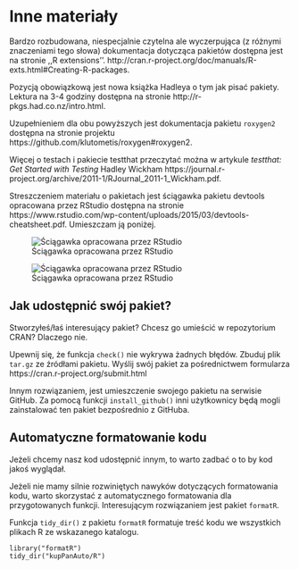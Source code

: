 # Inne materiały

Bardzo rozbudowana, niespecjalnie czytelna ale wyczerpująca (z różnymi znaczeniami tego słowa) dokumentacja dotycząca pakietów dostępna jest na stronie ,,R extensions''.
http://cran.r-project.org/doc/manuals/R-exts.html#Creating-R-packages.

Pozycją obowiązkową jest nowa książka Hadleya o tym jak pisać pakiety. Lektura na 3-4 godziny dostępna na stronie http://r-pkgs.had.co.nz/intro.html.

Uzupełnieniem dla obu powyższych jest dokumentacja pakietu `roxygen2` dostępna na stronie projektu https://github.com/klutometis/roxygen#roxygen2.

Więcej o testach i pakiecie testthat przeczytać można w artykule *testthat: Get Started with Testing* Hadley Wickham https://journal.r-project.org/archive/2011-1/RJournal_2011-1_Wickham.pdf.

Streszczeniem materiału o pakietach jest ściągawka pakietu devtools opracowana przez RStudio dostępna na stronie https://www.rstudio.com/wp-content/uploads/2015/03/devtools-cheatsheet.pdf.
Umieszczam ją poniżej.

![Ściągawka opracowana przez RStudio](grafika/dev1.png)

![Ściągawka opracowana przez RStudio](grafika/dev2.png)

## Jak udostępnić swój pakiet?

Stworzyłeś/łaś interesujący pakiet? Chcesz go umieścić w repozytorium CRAN? 
Dlaczego nie.

Upewnij się, że funkcja `check()` nie wykrywa żadnych błędów.
Zbuduj plik `tar.gz` ze źródłami pakietu.
Wyślij swój pakiet za pośrednictwem formularza
https://cran.r-project.org/submit.html

Innym rozwiązaniem, jest umieszczenie swojego pakietu na serwisie GitHub. 
Za pomocą funkcji `install_github()` inni użytkownicy będą mogli zainstalować ten pakiet bezpośrednio z GitHuba.

## Automatyczne formatowanie kodu

Jeżeli chcemy nasz kod udostępnić innym, to warto zadbać o to by kod jakoś wyglądał.

Jeżeli nie mamy silnie rozwiniętych nawyków dotyczących formatowania kodu, warto skorzystać z automatycznego formatowania dla przygotowanych funkcji.
Interesującym rozwiązaniem jest pakiet `formatR`.

Funkcja `tidy_dir()` z pakietu `formatR` formatuje treść kodu we wszystkich plikach R ze wskazanego katalogu.

```
library("formatR")
tidy_dir("kupPanAuto/R")
```

